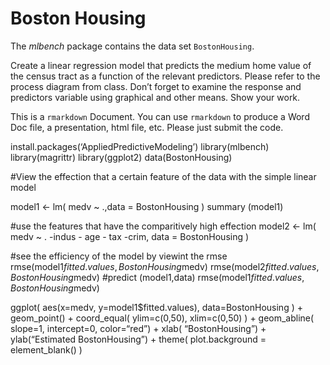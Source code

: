 # Boston Housing

The *mlbench* package contains the data set `BostonHousing`. 

Create a linear regression model that predicts the medium home value of the census tract as a function of the relevant predictors. Please refer to the process diagram from class. Don't forget to examine the response and predictors variable using graphical and other means.  Show your work.

This is a `rmarkdown` Document. You can use `rmarkdown` to produce a Word Doc
file, a presentation, html file, etc. Please just submit the code.

install.packages('AppliedPredictiveModeling')
library(mlbench)
library(magrittr)
library(ggplot2)
data(BostonHousing)



#View the effection that a certain feature of the data with the simple linear model

model1 <- lm( medv ~ .,data = BostonHousing )
summary (model1)

#use the features that have the comparitively high effection
model2 <- lm( medv ~ . -indus - age - tax -crim, data = BostonHousing )

#see the efficiency of the model by viewint the rmse 
rmse(model1$fitted.values, BostonHousing$medv)
rmse(model2$fitted.values, BostonHousing$medv)
#predict (model1,data)
rmse(model1$fitted.values, BostonHousing$medv)


ggplot( aes(x=medv, y=model1$fitted.values), data=BostonHousing ) + geom_point() +
  coord_equal( ylim=c(0,50), xlim=c(0,50) ) + 
  geom_abline( slope=1, intercept=0, color="red") +
  xlab( "BostonHousing") + 
  ylab("Estimated BostonHousing") + 
  theme( plot.background = element_blank() )








